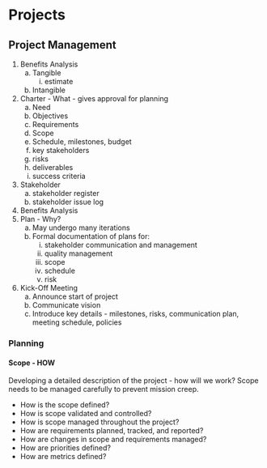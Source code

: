 # Projects {#sec-projects}
## Project Management {#sec-project-mgmt}

1. Benefits Analysis
    a. Tangible    
        i. estimate    
    b. Intangible
2. Charter - What - gives approval for planning    
    a. Need   
    b. Objectives   
    c. Requirements   
    d. Scope   
    e. Schedule, milestones, budget   
    f. key stakeholders   
    g. risks   
    h. deliverables   
    i. success criteria
3. Stakeholder    
    a. stakeholder register    
    b. stakeholder issue log
4. Benefits Analysis    
5. Plan - Why?    
    a. May undergo many iterations    
    b. Formal documentation of plans for:    
        i. stakeholder communication and management    
        ii. quality management    
        iii. scope    
        iv. schedule    
        v. risk    
6. Kick-Off Meeting    
    a. Announce start of project    
    b. Communicate vision    
    c. Introduce key details - milestones, risks, communication plan, meeting schedule, policies    

### Planning
#### Scope - HOW
Developing a detailed description of the project - how will we work? Scope needs to be managed carefully to prevent mission creep.

* How is the scope defined?    
* How is scope validated and controlled?    
* How is scope managed throughout the project?    
* How are requirements planned, tracked, and reported?    
* How are changes in scope and requirements managed?    
* How are priorities defined?    
* How are metrics defined?    

 

